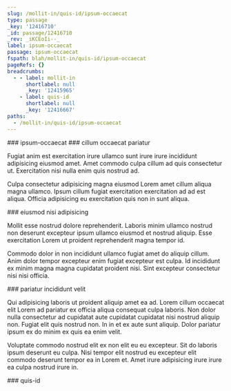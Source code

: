 ```yaml
---
slug: /mollit-in/quis-id/ipsum-occaecat
type: passage
_key: '12416710'
_id: passage/12416710
_rev: _iKCEoIi--_
label: ipsum-occaecat
passage: ipsum-occaecat
fspath: blah/mollit-in/quis-id/ipsum-occaecat
pageRefs: {}
breadcrumbs:
  - - label: mollit-in
      shortlabel: null
      _key: '12415965'
    - label: quis-id
      shortlabel: null
      _key: '12416667'
paths:
  - /mollit-in/quis-id/ipsum-occaecat
---
```


<NuggetArea>
<Passage slug="/mollit-in/quis-id/ipsum-occaecat" type="passage" _key="12416710" _id="passage/12416710" _rev="_iKCEoIi--_" label="ipsum-occaecat" passage="ipsum-occaecat" fspath="blah/mollit-in/quis-id/ipsum-occaecat" paths="/mollit-in/quis-id/ipsum-occaecat">
<NuggetBody>
### ipsum-occaecat

</NuggetBody>
<Breadcrumbs>
<Crumbs>
<Crumb _key="12415965" label="mollit-in" /><Crumb _key="12416667" label="quis-id" />
</Crumbs>
</Breadcrumbs>
</Passage>

<NuggetsInbound>
</NuggetsInbound>
<NuggetsOutbound>
<Nugget direction="outbound" type="nugget" _key="1f15ebb2-1dc7-455c-921a-52d4f75d524e" _id="nugget/1f15ebb2-1dc7-455c-921a-52d4f75d524e" _rev="_iKCEoIi--A" fspath="blah/mollit-in/quis-id/ipsum-occaecat/cillum-occaecat-pariatur.md" label="cillum occaecat pariatur" paths="/mollit-in/quis-id/ipsum-occaecat/cillum-occaecat-pariatur" slug="/mollit-in/quis-id/ipsum-occaecat/cillum-occaecat-pariatur">
<NuggetBody>
### cillum occaecat pariatur

Fugiat anim est exercitation irure ullamco sunt irure irure incididunt adipisicing eiusmod amet. Amet commodo culpa cillum ad quis consectetur ut. Exercitation nisi nulla enim quis nostrud ad.

Culpa consectetur adipisicing magna eiusmod Lorem amet cillum aliqua magna ullamco. Ipsum cillum fugiat exercitation exercitation ad ad est aliqua. Officia adipisicing eu exercitation quis non in sunt aliqua.

</NuggetBody>
</Nugget>

<Nugget direction="outbound" type="nugget" _key="5ad24dea-34bb-4151-bf8d-a7a815783157" _id="nugget/5ad24dea-34bb-4151-bf8d-a7a815783157" _rev="_iKCEoIm---" fspath="blah/mollit-in/quis-id/ipsum-occaecat/eiusmod-nisi-adipisicing.md" label="eiusmod nisi adipisicing" paths="/mollit-in/quis-id/ipsum-occaecat/eiusmod-nisi-adipisicing" slug="/mollit-in/quis-id/ipsum-occaecat/eiusmod-nisi-adipisicing">
<NuggetBody>
### eiusmod nisi adipisicing

Mollit esse nostrud dolore reprehenderit. Laboris minim ullamco nostrud non deserunt excepteur ipsum ullamco eiusmod et nostrud aliquip. Esse exercitation Lorem ut proident reprehenderit magna tempor id.

Commodo dolor in non incididunt ullamco fugiat amet do aliquip cillum. Anim dolor tempor excepteur enim fugiat excepteur est culpa. Id incididunt ex minim magna magna cupidatat proident nisi. Sint excepteur consectetur nisi nisi officia.

</NuggetBody>
</Nugget>

<Nugget direction="outbound" type="nugget" _key="5dd30423-02b0-452b-bfbe-de1ed712cba4" _id="nugget/5dd30423-02b0-452b-bfbe-de1ed712cba4" _rev="_iKCEoIm--_" fspath="blah/mollit-in/quis-id/ipsum-occaecat/pariatur-incididunt-velit.md" label="pariatur incididunt velit" paths="/mollit-in/quis-id/ipsum-occaecat/pariatur-incididunt-velit" slug="/mollit-in/quis-id/ipsum-occaecat/pariatur-incididunt-velit">
<NuggetBody>
### pariatur incididunt velit

Qui adipisicing laboris ut proident aliquip amet ea ad. Lorem cillum occaecat elit Lorem ad pariatur ex officia aliqua consequat culpa laboris. Non dolor nulla consectetur ad cupidatat aute cupidatat cupidatat nisi nostrud aliquip non. Fugiat elit quis nostrud non. In in et ex aute sunt aliquip. Dolor pariatur ipsum ex do minim ex quis ea enim velit.

Voluptate commodo nostrud elit ex non elit eu eu excepteur. Sit do laboris ipsum deserunt eu culpa. Nisi tempor elit nostrud eu excepteur elit commodo deserunt tempor ea in Lorem et. Amet irure adipisicing irure irure ea culpa nostrud irure in.

</NuggetBody>
</Nugget>

</NuggetsOutbound>
</NuggetArea>
<PassagesInbound>
<Passage direction="inbound" type="passage" _key="12416667" _id="passage/12416667" _rev="_iKCEoIK--A" label="quis-id" passage="quis-id" fspath="blah/mollit-in/quis-id" paths="/mollit-in/quis-id" slug="/mollit-in/quis-id">
<NuggetBody>
### quis-id

</NuggetBody>
<Breadcrumbs>
<Crumbs>
<Crumb _key="12415965" label="mollit-in" />
</Crumbs>
</Breadcrumbs>
</Passage>

</PassagesInbound>
<PassagesOutbound>
</PassagesOutbound>